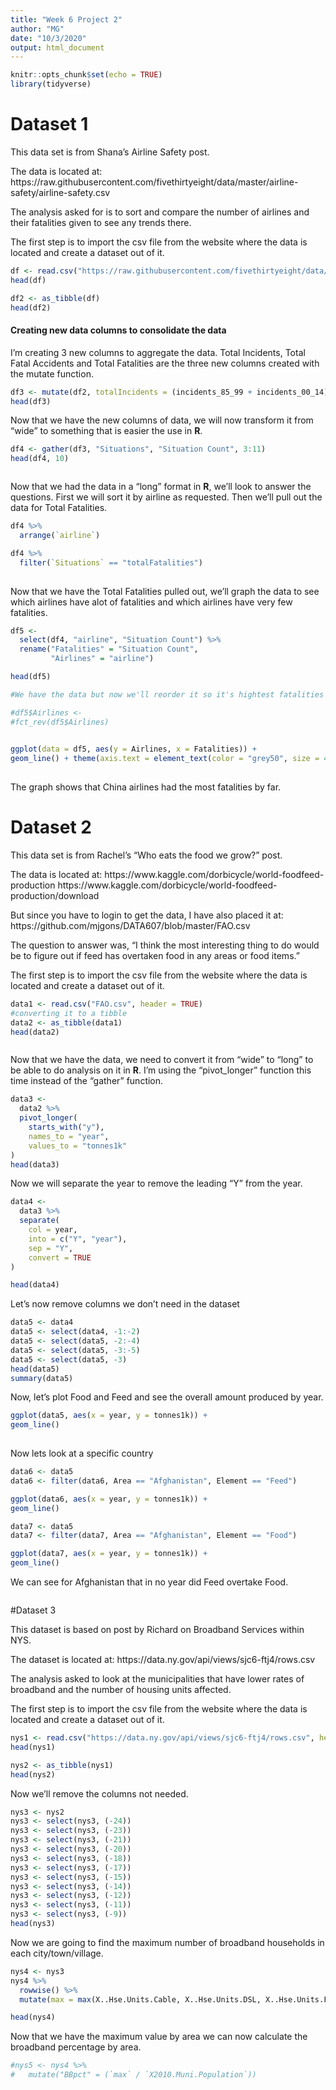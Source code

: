 ```yaml
---
title: "Week 6 Project 2"
author: "MG"
date: "10/3/2020"
output: html_document
---
```


```r
knitr::opts_chunk$set(echo = TRUE)
library(tidyverse)
```

# Dataset 1
This data set is from Shana's Airline Safety post.

The data is located at: https://raw.githubusercontent.com/fivethirtyeight/data/master/airline-safety/airline-safety.csv


The analysis asked for is to sort and compare the number of airlines and their fatalities given to see any trends there.

The first step is to import the csv file from the website where the data is located and create a dataset out of it.

```r
df <- read.csv("https://raw.githubusercontent.com/fivethirtyeight/data/master/airline-safety/airline-safety.csv", header = TRUE)
head(df)

df2 <- as_tibble(df)
head(df2)
```
#### Creating new data columns to consolidate the data
I'm creating 3 new columns to aggregate the data. Total Incidents, Total Fatal Accidents and Total Fatalities are the three new columns created with the mutate function.

```r
df3 <- mutate(df2, totalIncidents = (incidents_85_99 + incidents_00_14), totalAccidents = (fatal_accidents_85_99 + fatal_accidents_00_14), totalFatalities = (fatalities_85_99 + fatalities_00_14))
head(df3)
```
Now that we have the  new columns of data, we will now transform it from "wide" to something that is easier the use in **R**.

```r
df4 <- gather(df3, "Situations", "Situation Count", 3:11)
head(df4, 10)



```

Now that we had the data in a "long" format in **R**, we'll look to answer the questions.  First we will sort it by airline as requested. Then we'll pull out the data for Total Fatalities.

```r
df4 %>%
  arrange(`airline`)

df4 %>%
  filter(`Situations` == "totalFatalities")
  
```
Now that we have the Total Fatalities pulled out, we'll graph the data to see which airlines have alot of fatalities and which airlines have very few fatalities.
```r
df5 <- 
  select(df4, "airline", "Situation Count") %>%
  rename("Fatalities" = "Situation Count",
         "Airlines" = "airline")

head(df5)

#We have the data but now we'll reorder it so it's hightest fatalities to least fatalities

#df5$Airlines <-
#fct_rev(df5$Airlines)
      

ggplot(data = df5, aes(y = Airlines, x = Fatalities)) +
geom_line() + theme(axis.text = element_text(color = "grey50", size = 4))
    


```
The graph shows that China airlines had the most fatalities by far.


# Dataset 2

This data set is from Rachel's "Who eats the food we grow?" post.

The data is located at: https://www.kaggle.com/dorbicycle/world-foodfeed-production
https://www.kaggle.com/dorbicycle/world-foodfeed-production/download

But since you have to login to get the data, I have also placed it at:
https://github.com/mjgons/DATA607/blob/master/FAO.csv

The question to answer was, "I think the most interesting thing to do would be to figure out if feed has overtaken food in any areas or food items."

The first step is to import the csv file from the website where the data is located and create a dataset out of it.

```r
data1 <- read.csv("FAO.csv", header = TRUE)
#converting it to a tibble
data2 <- as_tibble(data1)
head(data2)



```
Now that we have the data, we need to convert it from "wide" to "long" to be able to do analysis on it in **R**.  I'm using the "pivot_longer" function this time instead of the "gather" function.

```r
data3 <-
  data2 %>%                    
  pivot_longer(
    starts_with("y"), 
    names_to = "year",  
    values_to = "tonnes1k"             
)
head(data3)
```
Now we will separate the year to remove the leading "Y" from the year.

```r
data4 <-
  data3 %>% 
  separate(
    col = year,
    into = c("Y", "year"),
    sep = "Y",
    convert = TRUE
)

head(data4)

```
Let's now remove columns we don't need in the dataset


```r
data5 <- data4
data5 <- select(data4, -1:-2)
data5 <- select(data5, -2:-4)           
data5 <- select(data5, -3:-5)
data5 <- select(data5, -3)
head(data5)
summary(data5)

```

Now, let's plot Food and Feed and see the overall amount produced by year.
```r

ggplot(data5, aes(x = year, y = tonnes1k)) +
geom_line() 
  
```

Now lets look at a specific country
```r
data6 <- data5 
data6 <- filter(data6, Area == "Afghanistan", Element == "Feed")

ggplot(data6, aes(x = year, y = tonnes1k)) +
geom_line() 

```



```r
data7 <- data5
data7 <- filter(data7, Area == "Afghanistan", Element == "Food")

ggplot(data7, aes(x = year, y = tonnes1k)) +
geom_line() 


```

We can see for Afghanistan that in no year did Feed overtake Food.

```r

```

#Dataset 3


This dataset is based on post by Richard on Broadband Services within NYS. 

The dataset is located at: https://data.ny.gov/api/views/sjc6-ftj4/rows.csv

The analysis asked to look at the municipalities that have lower rates of broadband and the number of housing units affected.

The first step is to import the csv file from the website where the data is located and create a dataset out of it.

```r
nys1 <- read.csv("https://data.ny.gov/api/views/sjc6-ftj4/rows.csv", header = TRUE)
head(nys1)

nys2 <- as_tibble(nys1)
head(nys2)


```
Now we'll remove the columns not needed.

```r
nys3 <- nys2
nys3 <- select(nys3, (-24))
nys3 <- select(nys3, (-23))                              
nys3 <- select(nys3, (-21))  
nys3 <- select(nys3, (-20)) 
nys3 <- select(nys3, (-18)) 
nys3 <- select(nys3, (-17)) 
nys3 <- select(nys3, (-15)) 
nys3 <- select(nys3, (-14)) 
nys3 <- select(nys3, (-12)) 
nys3 <- select(nys3, (-11)) 
nys3 <- select(nys3, (-9)) 
head(nys3)

```
Now we are going to find the maximum number of broadband households in each city/town/village.
```r

nys4 <- nys3
nys4 %>%
  rowwise() %>%
  mutate(max = max(X..Hse.Units.Cable, X..Hse.Units.DSL, X..Hse.Units.Fiber, X..Hse.Units.Wireline, X..Hse.Units.Wireless))

head(nys4)
```
Now that we have the maximum value by area we can now calculate the broadband percentage by area.
```r
#nys5 <- nys4 %>%
#   mutate("BBpct" = (`max` / `X2010.Muni.Population`))



```


